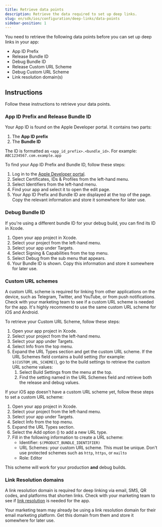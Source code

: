 ```yaml
---
title: Retrieve data points
description: Retrieve the data required to set up deep links.
slug: en/sdk/ios/configuration/deep-links/data-points
sidebar-position: 1
---
```


You need to retrieve the following data points before you can set up deep links in your app:

* App ID Prefix
* Release Bundle ID
* Debug Bundle ID
* Release Custom URL Scheme
* Debug Custom URL Scheme
* Link resolution domain(s)

## Instructions

Follow these instructions to retrieve your data points.

### App ID Prefix and Release Bundle ID

Your App ID is found on the Apple Developer portal. It contains two parts:

1. The **App ID prefix**
2. The **Bundle ID**

The ID is formatted as `<app_id_prefix>.<bundle_id>`. For example: `ABC1234567.com.example.app`

To find your App ID Prefix and Bundle ID, follow these steps:

1. Log in to the [Apple Developer portal](https://developer.apple.com/account/).
2. Select <GuiLabel>Certificates, IDs & Profiles</GuiLabel> from the left-hand menu.
3. Select <GuiLabel>Identifiers</GuiLabel> from the left-hand menu.
4. Find your app and select it to open the edit page.
5. Your App ID Prefix and Bundle ID are displayed at the top of the page. Copy the relevant information and store it somewhere for later use.

### Debug Bundle ID

If you're using a different bundle ID for your debug build, you can find its ID in Xcode.

1. Open your app project in Xcode.
2. Select your project from the left-hand menu.
3. Select your app under <GuiLabel>Targets</GuiLabel>.
4. Select <GuiLabel>Signing & Capabilities</GuiLabel> from the top menu.
5. Select <GuiLabel>Debug</GuiLabel> from the sub menu that appears.
6. Your Bundle ID is shown. Copy this information and store it somewhere for later use.

### Custom URL schemes

<Callout type="tip">

A custom URL scheme is required for linking from other applications on the device, such as Telegram, Twitter, and YouTube, or from push notifications. Check with your marketing team to see if a custom URL scheme is needed for the app. It's highly recommend to use the same custom URL scheme for iOS and Android.

</Callout>

To retrieve your Custom URL Scheme, follow these steps:

1. Open your app project in Xcode.
2. Select your project from the left-hand menu.
3. Select your app under <GuiLabel>Targets</GuiLabel>.
4. Select <GuiLabel>Info</GuiLabel> from the top menu.
5. Expand the <GuiLabel>URL Types</GuiLabel> section and get the custom URL scheme. If the URL Schemes field contains a build setting (for example: `$(CUSTOM_URL_SCHEME)`), go to the build settings to retrieve the custom URL scheme values:
   1. Select <GuiLabel>Build Settings</GuiLabel> from the menu at the top.
   2. Find the setting named in the URL Schemes field and retrieve both the release and debug values.

If your iOS app doesn't have a custom URL scheme yet, follow these steps to set a custom URL scheme:

1. Open your app project in Xcode.
2. Select your project from the left-hand menu.
3. Select your app under <GuiLabel>Targets</GuiLabel>. 
4. Select <GuiLabel>Info</GuiLabel> from the top menu.
5. Expand the <GuiLabel>URL Types</GuiLabel> section.
6. Select the Add option (<Icon name="Plus" />) to add a new URL type.
7. Fill in the following information to create a URL scheme:
   * <GuiLabel>Identifier</GuiLabel>: `$(PRODUCT_BUNDLE_IDENTIFIER)`
   * <GuiLabel>URL Schemes</GuiLabel>: your custom URL scheme. This must be unique. Don't use protected schemes such as `http`, `https`, or `mailto`
   * <GuiLabel>Role</GuiLabel>: Editor

This scheme will work for your production **and** debug builds.

### Link Resolution domains

<Callout type="tip">

A link resolution domain is required for deep linking via email, SMS, QR codes, and platforms that shorten links. Check with your marketing team to see if [link resolution](https://help.adjust.com/en/article/link-resolution) is needed for the app.

</Callout>

Your marketing team may already be using a link resolution domain for their email marketing platform. Get this domain from them and store it somewhere for later use.
